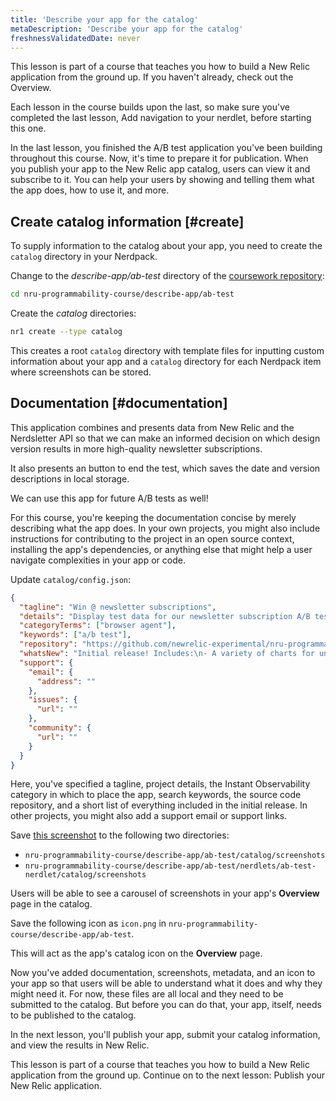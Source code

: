 ```yaml
---
title: 'Describe your app for the catalog'
metaDescription: 'Describe your app for the catalog'
freshnessValidatedDate: never
---
```




<Callout variant="tip">

This lesson is part of a course that teaches you how to build a New Relic application from the ground up. If you haven't already, check out the Overview.

Each lesson in the course builds upon the last, so make sure you've completed the last lesson, Add navigation to your nerdlet, before starting this one.

</Callout>

In the last lesson, you finished the A/B test application you've been building throughout this course. Now, it's time to prepare it for publication. When you publish your app to the New Relic app catalog, users can view it and subscribe to it. You can help your users by showing and telling them what the app does, how to use it, and more.

## Create catalog information [#create]

To supply information to the catalog about your app, you need to create the `catalog` directory in your Nerdpack.

<Steps>

<Step>

Change to the _describe-app/ab-test_ directory of the [coursework repository](https://github.com/newrelic-experimental/nru-programmability-course):



```sh
cd nru-programmability-course/describe-app/ab-test
```


</Step>

<Step>

Create the _catalog_ directories:



```sh
nr1 create --type catalog
```


This creates a root `catalog` directory with template files for inputting custom information about your app and a `catalog` directory for each Nerdpack item where screenshots can be stored.

</Step>

<Step>

## Documentation [#documentation]

This application combines and presents data from New Relic and the Nerdsletter API so that we can make an informed decision on which design version results in more high-quality newsletter subscriptions.

It also presents an button to end the test, which saves the date and version descriptions in local storage.

We can use this app for future A/B tests as well!


For this course, you're keeping the documentation concise by merely describing what the app does. In your own projects, you might also include instructions for contributing to the project in an open source context, installing the app's dependencies, or anything else that might help a user navigate complexities in your app or code.

</Step>

<Step>

Update `catalog/config.json`:



```json
{
  "tagline": "Win @ newsletter subscriptions",
  "details": "Display test data for our newsletter subscription A/B test",
  "categoryTerms": ["browser agent"],
  "keywords": ["a/b test"],
  "repository": "https://github.com/newrelic-experimental/nru-programmability-course",
  "whatsNew": "Initial release! Includes:\n- A variety of charts for understanding the test results\n- An end test button for storing some test data in a table",
  "support": {
    "email": {
      "address": ""
    },
    "issues": {
      "url": ""
    },
    "community": {
      "url": ""
    }
  }
}
```


Here, you've specified a tagline, project details, the Instant Observability category in which to place the app, search keywords, the source code repository, and a short list of everything included in the initial release. In other projects, you might also add a support email or support links.


</Step>

<Step>


Save [this screenshot](https://github.com/newrelic-experimental/nru-programmability-course/raw/main/publish/ab-test/catalog/screenshots/screenshot.png) to the following two directories: 


- `nru-programmability-course/describe-app/ab-test/catalog/screenshots` 
- `nru-programmability-course/describe-app/ab-test/nerdlets/ab-test-nerdlet/catalog/screenshots`

Users will be able to see a carousel of screenshots in your app's **Overview** page in the catalog.

</Step>

<Step>

Save the following icon as `icon.png` in `nru-programmability-course/describe-app/ab-test`.

This will act as the app's catalog icon on the **Overview** page.

</Step>

</Steps>

Now you've added documentation, screenshots, metadata, and an icon to your app so that users will be able to understand what it does and why they might need it. For now, these files are all local and they need to be submitted to the catalog. But before you can do that, your app, itself, needs to be published to the catalog.

In the next lesson, you'll publish your app, submit your catalog information, and view the results in New Relic.

<Callout variant="tip">

This lesson is part of a course that teaches you how to build a New Relic application from the ground up. Continue on to the next lesson: Publish your New Relic application.

</Callout>
